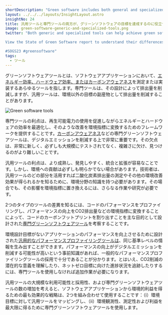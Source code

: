 ```yaml
---
shortDescription: "Green software includes both general and specialized tools."
layout: ../../../layouts/InsightLayout.astro
insightNo: 24
title: 汎用ツールと専門ツールの両方が、グリーンソフトウェアの目標を達成するのに役立つ
image: green-software-generic-and-specialized-tools.png
twitter: "Both generic and specialized tools can help achieve green software goals.

View the State of Green Software report to understand their differences ➡️ https://stateof.greensoftware.foundation

#SOGS23 #greensoftware"
tags:
  - ツール
---
```


グリーンソフトウェアツールとは、ソフトウェアアプリケーションにおいて、[エネルギー効率、ハードウェア効率、またはカーボンアウェアネス](https://learn.greensoftware.foundation/introduction)を測定または実装するあらゆるツールを指します。専門ツールは、その設計によって排出量を削減しますが、汎用ツールは、環境以外の目標の副産物として排出量を削減することがあります。

![Green software tools](/ja/images/insights/green-software-generic-and-specialized-tools-additional-1_J.png)

専門ツールの利点は、再生可能電力の使用を促進しながらエネルギーとハードウェアの効率を最適化し、そのような改善を環境指標に変換するためのフレームワークを提供することです。[カーボンアウェアネス](https://hackernoon.com/our-code-is-harming-the-planet-we-need-carbon-aware-design-patterns)などの専門グリーンソフトウェアツールは、デジタルエミッションを削減する上で非常に重要です。その欠点は、非常に新しく、必ずしも大規模にテストされてなく、複雑さに欠け、見つけるのがより難しいことです。

汎用ツールの利点は、より成熟し、発見しやすく、統合と拡張が容易なことです。しかし、環境への貢献は必ずしも明らかでない場合があります。技術者は、汎用ツールのどの部分を活用すれば二酸化炭素排出量の測定やその他の環境改善効果が得られるかを知るために、環境分野の知識を持つ必要があります。その場合でも、その影響を環境指標に置き換えるには、さらなる作業や研究が必要です。

2つのタイプのツールの差異を知るには、コードのパフォーマンスをプロファイリングし、パフォーマンスの向上をCO2排出量などの環境指標に変換することによって、コードのカーボンフットプリントを割り出すことを主な目的として設計された[専門グリーンソフトウェアツール](https://github.com/responsibleproblemsolving/energy-usage)を考察することです。

環境設計目標がないアプリケーションのパフォーマンスを向上させるために設計された[汎用的なパフォーマンスプロファイリングツールは](https://github.com/benfred/py-spy)、同じ基準レベルの情報を生み出すことができます。パフォーマンスの向上がデジタルエミッションを削減する可能性が高いという事前知識があれば、一般的なパフォーマンスプロファイリングツールの採用で十分であることが分かります。とはいえ、CO2削減の潜在的な意義を理解したり、ネットゼロ目標に向けた進捗状況を追跡したりするには、専門ツールを使用しなければ追加作業が必要になります。

汎用ツールの大規模な利用可能性と採用性、および専門グリーンソフトウェアツールの数の増加を考えると、ソフトウェアアプリケーションから環境的利益を得るための最も効果的な戦略は、2つを組み合わせて使用することです：（i）環境目標に対して汎用ツールをマッピングし、（ii）環境観測性、測定性および利益を最大限に得るために専門グリーンソフトウェアツールを使用します。
